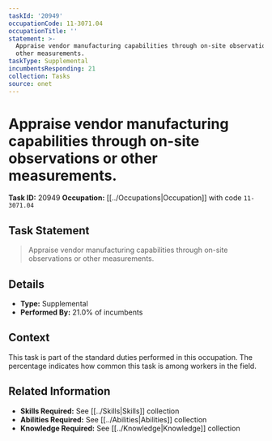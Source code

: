 ```yaml
---
taskId: '20949'
occupationCode: 11-3071.04
occupationTitle: ''
statement: >-
  Appraise vendor manufacturing capabilities through on-site observations or
  other measurements.
taskType: Supplemental
incumbentsResponding: 21
collection: Tasks
source: onet
---
```

# Appraise vendor manufacturing capabilities through on-site observations or other measurements.

**Task ID:** 20949
**Occupation:** [[../Occupations|Occupation]] with code `11-3071.04`

## Task Statement

> Appraise vendor manufacturing capabilities through on-site observations or other measurements.

## Details

- **Type:** Supplemental
- **Performed By:** 21.0% of incumbents

## Context

This task is part of the standard duties performed in this occupation. The percentage indicates how common this task is among workers in the field.

## Related Information

- **Skills Required:** See [[../Skills|Skills]] collection
- **Abilities Required:** See [[../Abilities|Abilities]] collection
- **Knowledge Required:** See [[../Knowledge|Knowledge]] collection
